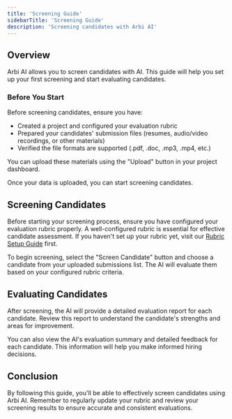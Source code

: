 ```yaml
---
title: 'Screening Guide'
sidebarTitle: 'Screening Guide'
description: 'Screening candidates with Arbi AI'
---
```


## Overview

Arbi AI allows you to screen candidates with AI. This guide will help you set up your first screening and start evaluating candidates.

### Before You Start

Before screening candidates, ensure you have:
- Created a project and configured your evaluation rubric
- Prepared your candidates' submission files (resumes, audio/video recordings, or other materials)
- Verified the file formats are supported (.pdf, .doc, .mp3, .mp4, etc.)

You can upload these materials using the "Upload" button in your project dashboard.

Once your data is uploaded, you can start screening candidates.

## Screening Candidates

Before starting your screening process, ensure you have configured your evaluation rubric properly. A well-configured rubric is essential for effective candidate assessment. If you haven't set up your rubric yet, visit our <a href="/essentials/rubric-setup">Rubric Setup Guide</a> first.

To begin screening, select the "Screen Candidate" button and choose a candidate from your uploaded submissions list. The AI will evaluate them based on your configured rubric criteria.

## Evaluating Candidates

After screening, the AI will provide a detailed evaluation report for each candidate. Review this report to understand the candidate's strengths and areas for improvement.

You can also view the AI's evaluation summary and detailed feedback for each candidate. This information will help you make informed hiring decisions.

## Conclusion

By following this guide, you'll be able to effectively screen candidates using Arbi AI. Remember to regularly update your rubric and review your screening results to ensure accurate and consistent evaluations.
